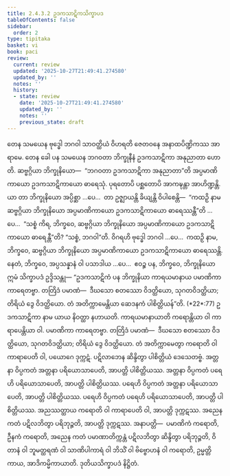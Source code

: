 ```yaml
---
title: 2.4.3.2 ဥဒကသာဋိကသိက္ခာပဒ
tableOfContents: false
sidebar:
  order: 2
type: tipitaka
basket: vi
book: paci
review:
  current: review
  updated: '2025-10-27T21:49:41.274580'
  updated_by: ''
  notes: ''
  history:
  - state: review
    date: '2025-10-27T21:49:41.274580'
    updated_by: ''
    notes: ''
    previous_state: draft
---
```



<ReviewStatus review={frontmatter.review} showDetails={true} />

<HypothesisAnnotation frontmatter={frontmatter} />

<DynamicBreadcrumb />

<Division number="887" book="paci" e="ch" v="2" p="366">

<Paragraph number="2791" book="paci">
တေန သမယေန ဗုဒ္ဓေါ ဘဂဝါ သာဝတ္ထိယံ ဝိဟရတိ ဇေတဝနေ အနာထပိဏ္ဍိကဿ အာရာမေ. တေန ခေါ ပန သမယေန ဘဂဝတာ ဘိက္ခုနီနံ ဥဒကသာဋိကာ အနုညာတာ ဟောတိ. ဆဗ္ဗဂ္ဂိယာ ဘိက္ခုနိယော—  “ဘဂဝတာ ဥဒကသာဋိကာ အနုညာတာ”တိ အပ္ပမာဏိကာယော ဥဒကသာဋိကာယော ဓာရေသုံ. ပုရတောပိ ပစ္ဆတောပိ အာကဍ္ဎန္တာ အာဟိဏ္ဍန္တိ.
</Paragraph>

<Paragraph number="2792" book="paci">
ယာ တာ ဘိက္ခုနိယော အပ္ပိစ္ဆာ …ပေ…  တာ ဥဇ္ဈာယန္တိ ခိယျန္တိ ဝိပါစေန္တိ—  “ကထဉှိ နာမ ဆဗ္ဗဂ္ဂိယာ ဘိက္ခုနိယော အပ္ပမာဏိကာယော ဥဒကသာဋိကာယော ဓာရေဿန္တီ”တိ …ပေ…  “သစ္စံ ကိရ, ဘိက္ခဝေ, ဆဗ္ဗဂ္ဂိယာ ဘိက္ခုနိယော အပ္ပမာဏိကာယော ဥဒကသာဋိကာယော ဓာရေန္တီ”တိ? “သစ္စံ, ဘဂဝါ”တိ. ဝိဂရဟိ ဗုဒ္ဓေါ ဘဂဝါ …ပေ…  ကထဉှိ နာမ, ဘိက္ခဝေ, ဆဗ္ဗဂ္ဂိယာ ဘိက္ခုနိယော အပ္ပမာဏိကာယော ဥဒကသာဋိကာယော ဓာရေဿန္တိ. နေတံ, ဘိက္ခဝေ, အပ္ပသန္နာနံ ဝါ ပသာဒါယ …ပေ…  ဧဝဉ္စ ပန, ဘိက္ခဝေ, ဘိက္ခုနိယော ဣမံ သိက္ခာပဒံ ဥဒ္ဒိသန္တု—
</Paragraph>

</Division>
<Division number="888" book="paci" e="ch" v="2" p="366">

<Paragraph number="2793" book="paci">
<Emphasis>“ဥဒကသာဋိကံ ပန ဘိက္ခုနိယာ ကာရယမာနာယ ပမာဏိကာ ကာရေတဗ္ဗာ. တတြိဒံ ပမာဏံ—  ဒီဃသော စတဿော ဝိဒတ္ထိယော, သုဂတဝိဒတ္ထိယာ; တိရိယံ ဒွေ ဝိဒတ္ထိယော. တံ အတိက္ကာမေန္တိယာ ဆေဒနကံ ပါစိတ္တိယန်”</Emphasis>တိ. (*22*:<Emphasis>77</Emphasis>)
</Paragraph>

</Division>
<Division number="889" book="paci" e="ch" v="2" p="367">

<Paragraph number="2794" book="paci">
<Emphasis>ဥဒကသာဋိကာ</Emphasis> နာမ ယာယ နိဝတ္ထာ နဟာယတိ.
</Paragraph>

<Paragraph number="2795" book="paci">
<Emphasis>ကာရယမာနာယာ</Emphasis>တိ ကရောန္တိယာ ဝါ ကာရာပေန္တိယာ ဝါ.
</Paragraph>

<Paragraph number="2796" book="paci">
ပမာဏိကာ ကာရေတဗ္ဗာ. တတြိဒံ ပမာဏံ—  ဒီဃသော စတဿော ဝိဒတ္ထိယော, သုဂတဝိဒတ္ထိယာ; တိရိယံ ဒွေ ဝိဒတ္ထိယော. တံ အတိက္ကာမေတွာ ကရောတိ ဝါ ကာရာပေတိ ဝါ, ပယောဂေ ဒုက္ကဋံ. ပဋိလာဘေန ဆိန္ဒိတွာ ပါစိတ္တိယံ ဒေသေတဗ္ဗံ.
</Paragraph>

</Division>
<Division number="890" book="paci" e="ch" v="2" p="367">

<Paragraph number="2797" book="paci">
အတ္တနာ ဝိပ္ပကတံ အတ္တနာ ပရိယောသာပေတိ, အာပတ္တိ ပါစိတ္တိယဿ. အတ္တနာ ဝိပ္ပကတံ ပရေဟိ ပရိယောသာပေတိ, အာပတ္တိ ပါစိတ္တိယဿ. ပရေဟိ ဝိပ္ပကတံ အတ္တနာ ပရိယောသာပေတိ, အာပတ္တိ ပါစိတ္တိယဿ. ပရေဟိ ဝိပ္ပကတံ ပရေဟိ ပရိယောသာပေတိ, အာပတ္တိ ပါစိတ္တိယဿ.
</Paragraph>

<Paragraph number="2798" book="paci">
အညဿတ္ထာယ ကရောတိ ဝါ ကာရာပေတိ ဝါ, အာပတ္တိ ဒုက္ကဋဿ. အညေန ကတံ ပဋိလဘိတွာ ပရိဘုဉ္ဇတိ, အာပတ္တိ ဒုက္ကဋဿ.
</Paragraph>

</Division>
<Division number="891" book="paci" e="ch" v="2" p="367">

<Paragraph number="2799" book="paci">
အနာပတ္တိ—  ပမာဏိကံ ကရောတိ, ဦနကံ ကရောတိ, အညေန ကတံ ပမာဏာတိက္ကန္တံ ပဋိလဘိတွာ ဆိန္ဒိတွာ ပရိဘုဉ္ဇတိ, ဝိတာနံ ဝါ ဘူမတ္ထရဏံ ဝါ သာဏိပါကာရံ ဝါ ဘိသိံ ဝါ ဗိဗ္ဗောဟနံ ဝါ ကရောတိ, ဥမ္မတ္တိကာယ, အာဒိကမ္မိကာယာတိ.

</Paragraph>
</Division>

<Paragraph number="2800" type="center" book="paci">
ဒုတိယသိက္ခာပဒံ နိဋ္ဌိတံ.
</Paragraph>